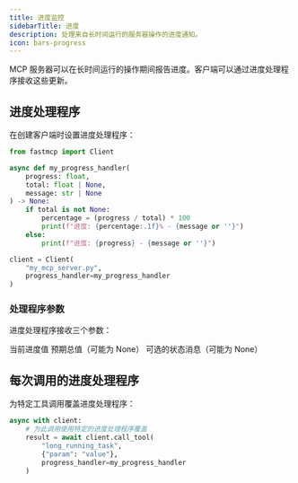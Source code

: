 ```yaml
---
title: 进度监控
sidebarTitle: 进度
description: 处理来自长时间运行的服务器操作的进度通知。
icon: bars-progress
---
```



<VersionBadge version="2.3.5" />

MCP 服务器可以在长时间运行的操作期间报告进度。客户端可以通过进度处理程序接收这些更新。

## 进度处理程序

在创建客户端时设置进度处理程序：

```python
from fastmcp import Client

async def my_progress_handler(
    progress: float, 
    total: float | None, 
    message: str | None
) -> None:
    if total is not None:
        percentage = (progress / total) * 100
        print(f"进度: {percentage:.1f}% - {message or ''}")
    else:
        print(f"进度: {progress} - {message or ''}")

client = Client(
    "my_mcp_server.py",
    progress_handler=my_progress_handler
)
```

### 处理程序参数

进度处理程序接收三个参数：


<Card icon="code" title="进度处理程序参数">
<ResponseField name="progress" type="float">
  当前进度值
</ResponseField>

<ResponseField name="total" type="float | None">
  预期总值（可能为 None）
</ResponseField>

<ResponseField name="message" type="str | None">
  可选的状态消息（可能为 None）
</ResponseField>
</Card>


## 每次调用的进度处理程序

为特定工具调用覆盖进度处理程序：

```python
async with client:
    # 为此调用使用特定的进度处理程序覆盖
    result = await client.call_tool(
        "long_running_task", 
        {"param": "value"}, 
        progress_handler=my_progress_handler
    )
```
